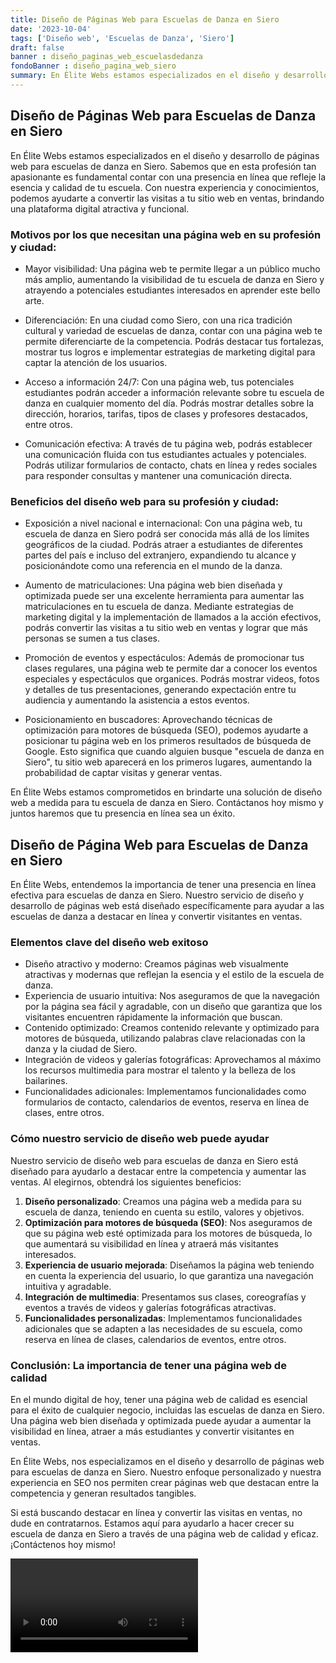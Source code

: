 ```yaml
---
title: Diseño de Páginas Web para Escuelas de Danza en Siero
date: '2023-10-04'
tags: ['Diseño web', 'Escuelas de Danza', 'Siero']
draft: false
banner : diseño_paginas_web_escuelasdedanza
fondoBanner : diseño_pagina_web_siero
summary: En Élite Webs estamos especializados en el diseño y desarrollo de páginas web para escuelas de danza en Siero. Sabemos que en esta profesión tan apasionante es fundamental contar con una presencia en línea que refleje la esencia y calidad de tu escuela. Con nuestra experiencia y conocimientos, podemos ayudarte a convertir las visitas a tu sitio web en ventas, brindando una plataforma digital atractiva y funcional.
---
```


## Diseño de Páginas Web para Escuelas de Danza en Siero

En Élite Webs estamos especializados en el diseño y desarrollo de páginas web para escuelas de danza en Siero. Sabemos que en esta profesión tan apasionante es fundamental contar con una presencia en línea que refleje la esencia y calidad de tu escuela. Con nuestra experiencia y conocimientos, podemos ayudarte a convertir las visitas a tu sitio web en ventas, brindando una plataforma digital atractiva y funcional.

### Motivos por los que necesitan una página web en su profesión y ciudad:

- Mayor visibilidad: Una página web te permite llegar a un público mucho más amplio, aumentando la visibilidad de tu escuela de danza en Siero y atrayendo a potenciales estudiantes interesados en aprender este bello arte.

- Diferenciación: En una ciudad como Siero, con una rica tradición cultural y variedad de escuelas de danza, contar con una página web te permite diferenciarte de la competencia. Podrás destacar tus fortalezas, mostrar tus logros e implementar estrategias de marketing digital para captar la atención de los usuarios.

- Acceso a información 24/7: Con una página web, tus potenciales estudiantes podrán acceder a información relevante sobre tu escuela de danza en cualquier momento del día. Podrás mostrar detalles sobre la dirección, horarios, tarifas, tipos de clases y profesores destacados, entre otros.

- Comunicación efectiva: A través de tu página web, podrás establecer una comunicación fluida con tus estudiantes actuales y potenciales. Podrás utilizar formularios de contacto, chats en línea y redes sociales para responder consultas y mantener una comunicación directa.

### Beneficios del diseño web para su profesión y ciudad:

- Exposición a nivel nacional e internacional: Con una página web, tu escuela de danza en Siero podrá ser conocida más allá de los límites geográficos de la ciudad. Podrás atraer a estudiantes de diferentes partes del país e incluso del extranjero, expandiendo tu alcance y posicionándote como una referencia en el mundo de la danza.

- Aumento de matriculaciones: Una página web bien diseñada y optimizada puede ser una excelente herramienta para aumentar las matriculaciones en tu escuela de danza. Mediante estrategias de marketing digital y la implementación de llamados a la acción efectivos, podrás convertir las visitas a tu sitio web en ventas y lograr que más personas se sumen a tus clases.

- Promoción de eventos y espectáculos: Además de promocionar tus clases regulares, una página web te permite dar a conocer los eventos especiales y espectáculos que organices. Podrás mostrar videos, fotos y detalles de tus presentaciones, generando expectación entre tu audiencia y aumentando la asistencia a estos eventos.

- Posicionamiento en buscadores: Aprovechando técnicas de optimización para motores de búsqueda (SEO), podemos ayudarte a posicionar tu página web en los primeros resultados de búsqueda de Google. Esto significa que cuando alguien busque "escuela de danza en Siero", tu sitio web aparecerá en los primeros lugares, aumentando la probabilidad de captar visitas y generar ventas.

En Élite Webs estamos comprometidos en brindarte una solución de diseño web a medida para tu escuela de danza en Siero. Contáctanos hoy mismo y juntos haremos que tu presencia en línea sea un éxito.

<GifSeo />

<Cta />

## Diseño de Página Web para Escuelas de Danza en Siero

En Élite Webs, entendemos la importancia de tener una presencia en línea efectiva para escuelas de danza en Siero. Nuestro servicio de diseño y desarrollo de páginas web está diseñado específicamente para ayudar a las escuelas de danza a destacar en línea y convertir visitantes en ventas.

### Elementos clave del diseño web exitoso

- Diseño atractivo y moderno: Creamos páginas web visualmente atractivas y modernas que reflejan la esencia y el estilo de la escuela de danza.
- Experiencia de usuario intuitiva: Nos aseguramos de que la navegación por la página sea fácil y agradable, con un diseño que garantiza que los visitantes encuentren rápidamente la información que buscan.
- Contenido optimizado: Creamos contenido relevante y optimizado para motores de búsqueda, utilizando palabras clave relacionadas con la danza y la ciudad de Siero.
- Integración de videos y galerías fotográficas: Aprovechamos al máximo los recursos multimedia para mostrar el talento y la belleza de los bailarines.
- Funcionalidades adicionales: Implementamos funcionalidades como formularios de contacto, calendarios de eventos, reserva en línea de clases, entre otros.

### Cómo nuestro servicio de diseño web puede ayudar

Nuestro servicio de diseño web para escuelas de danza en Siero está diseñado para ayudarlo a destacar entre la competencia y aumentar las ventas. Al elegirnos, obtendrá los siguientes beneficios:

1. **Diseño personalizado**: Creamos una página web a medida para su escuela de danza, teniendo en cuenta su estilo, valores y objetivos.
2. **Optimización para motores de búsqueda (SEO)**: Nos aseguramos de que su página web esté optimizada para los motores de búsqueda, lo que aumentará su visibilidad en línea y atraerá más visitantes interesados.
3. **Experiencia de usuario mejorada**: Diseñamos la página web teniendo en cuenta la experiencia del usuario, lo que garantiza una navegación intuitiva y agradable.
4. **Integración de multimedia**: Presentamos sus clases, coreografías y eventos a través de videos y galerías fotográficas atractivas.
5. **Funcionalidades personalizadas**: Implementamos funcionalidades adicionales que se adapten a las necesidades de su escuela, como reserva en línea de clases, calendarios de eventos, entre otros.

### Conclusión: La importancia de tener una página web de calidad

En el mundo digital de hoy, tener una página web de calidad es esencial para el éxito de cualquier negocio, incluidas las escuelas de danza en Siero. Una página web bien diseñada y optimizada puede ayudar a aumentar la visibilidad en línea, atraer a más estudiantes y convertir visitantes en ventas.

En Élite Webs, nos especializamos en el diseño y desarrollo de páginas web para escuelas de danza en Siero. Nuestro enfoque personalizado y nuestra experiencia en SEO nos permiten crear páginas web que destacan entre la competencia y generan resultados tangibles.

Si está buscando destacar en línea y convertir las visitas en ventas, no dude en contratarnos. Estamos aquí para ayudarlo a hacer crecer su escuela de danza en Siero a través de una página web de calidad y eficaz. ¡Contáctenos hoy mismo!

<Video />

<CtaBot job='Escuelas de Danza' city='Siero'/>

<Gmaps query='Siero+españa+maps' />